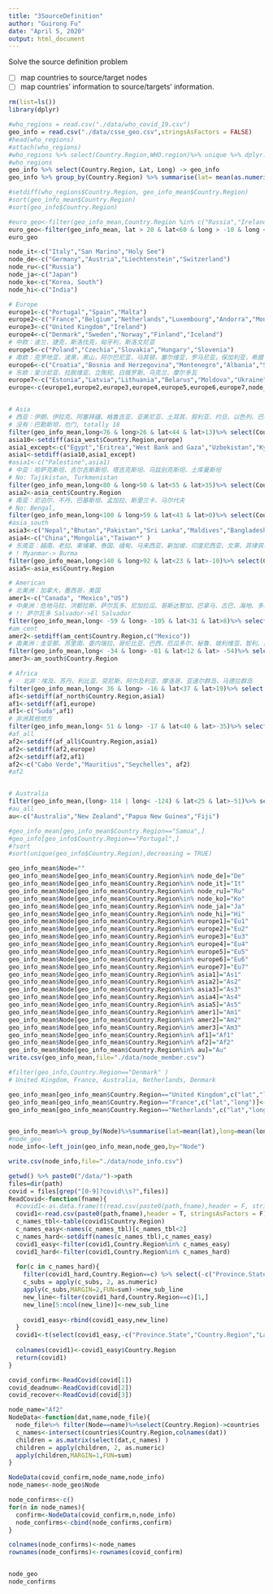 ```yaml
---
title: "3SourceDefinition"
author: "Guirong Fu"
date: "April 5, 2020"
output: html_document
---
```


Solve the source definition problem

- [ ] map countries to source/target nodes
- [ ] map countries' information to source/targets' information.

```r
rm(list=ls())
library(dplyr)
```


```r
#who_regions = read.csv("./data/who_covid_19.csv")
geo_info = read.csv("./data/csse_geo.csv",stringsAsFactors = FALSE)
#head(who_regions)
#attach(who_regions)
#who_regions %>% select(Country.Region,WHO.region)%>% unique %>% dplyr::filter(WHO.region!="")->who_regions
#who_regions
geo_info %>% select(Country.Region, Lat, Long) -> geo_info
geo_info %>% group_by(Country.Region) %>% summarise(lat= mean(as.numeric(Lat)),long = mean(as.numeric(Long)))->geo_info_mean

#setdiff(who_regions$Country.Region, geo_info_mean$Country.Region)
#sort(geo_info_mean$Country.Region)
#sort(geo_info$Country.Region)

#euro_geo<-filter(geo_info_mean,Country.Region %in% c("Russia","Ireland","Spain","Poland"))
euro_geo<-filter(geo_info_mean, lat > 20 & lat<60 & long > -10 & long < 90)
euro_geo
```

```r
node_it<-c("Italy","San Marino","Holy See")
node_de<-c("Germany","Austria","Liechtenstein","Switzerland")
node_ru<-c("Russia")
node_ja<-c("Japan")
node_ko<-c("Korea, South")
node_hi<-c("India")
```


```r

# Europe 
europe1<-c("Portugal","Spain","Malta")
europe2<-c("France","Belgium","Netherlands","Luxembourg","Andorra","Monaco")
europe3<-c("United Kingdom","Ireland")
europe4<-c("Denmark","Sweden","Norway","Finland","Iceland")
# 中欧：波兰，捷克，斯洛伐克，匈牙利，斯洛文尼亚
europe5<-c("Poland","Czechia","Slovakia","Hungary","Slovenia")
# 南欧：克罗地亚，波黑，黑山，阿尔巴尼亚，马其顿，塞尔维亚，罗马尼亚，保加利亚，希腊
europe6<-c("Croatia","Bosnia and Herzegovina","Montenegro","Albania","Serbia","Romania","Bulgaria", "Greece","Kosovo","North Macedonia")
# 东欧：爱沙尼亚、拉脱维亚、立陶宛、白俄罗斯、乌克兰、摩尔多瓦
europe7<-c("Estonia","Latvia","Lithuania","Belarus","Moldova","Ukraine")
europe<-c(europe1,europe2,europe3,europe4,europe5,europe6,europe7,node_de,node_it)


# Asia
# 西亚：伊朗、伊拉克、阿塞拜疆、格鲁吉亚、亚美尼亚、土耳其、叙利亚、约旦、以色列、巴勒斯坦、沙特阿拉伯、巴林、卡塔尔、也门、阿曼、阿拉伯联合酋长国、科威特、黎巴嫩、塞浦路斯、阿富汗
# 没有：巴勒斯坦，也门, totally 18
filter(geo_info_mean,long<76 & long>26 & lat<44 & lat>13)%>% select(Country.Region)->asia_west
asia10<-setdiff(asia_west$Country.Region,europe)
asia1_except<-c("Egypt","Eritrea","West Bank and Gaza","Uzbekistan","Kyrgyzstan","Pakistan")
asia1<-setdiff(asia10,asia1_except)
#asia1<-c("Palestine",asia1)
# 中亚：哈萨克斯坦、吉尔吉斯斯坦、塔吉克斯坦、乌兹别克斯坦、土库曼斯坦
# No: Tajikistan, Turkmenistan
filter(geo_info_mean,long<80 & long>50 & lat<55 & lat>35)%>% select(Country.Region)->asia_cent
asia2<-asia_cent$Country.Region
# 南亚：尼泊尔、不丹、巴基斯坦、孟加拉、斯里兰卡、马尔代夫
# No: Bengal,
filter(geo_info_mean,long<100 & long>59 & lat<43 & lat>0)%>% select(Country.Region)->asia_south
#asia_south
asia3<-c("Nepal","Bhutan","Pakistan","Sri Lanka","Maldives","Bangladesh")
asia4<-c("China","Mongolia","Taiwan*" )
# 东南亚：越南、老挝、柬埔寨、泰国、缅甸、马来西亚、新加坡、印度尼西亚、文莱、菲律宾、东帝汶
# ! Myanmar-> Burma 
filter(geo_info_mean,long<140 & long>92 & lat<23 & lat>-10)%>% select(Country.Region)->asia_es
asia5<-asia_es$Country.Region

# American
# 北美洲：加拿大，墨西哥，美国
amer1<-c("Canada", "Mexico","US")
# 中美洲：危地马拉、洪都拉斯、萨尔瓦多、尼加拉瓜、哥斯达黎加、巴拿马、古巴、海地、多米尼克、牙买加、特立尼达和多巴哥、巴巴多斯、格林纳达、圣卢西亚、圣文森特和格林纳丁斯、巴哈马、圣基茨和尼维斯、伯利兹
# !: 萨尔瓦多 Salvador->El Salvador
filter(geo_info_mean,long< -59 & long> -105 & lat<31 & lat>8)%>% select(Country.Region)->am_cent
#am_cent
amer2<-setdiff(am_cent$Country.Region,c("Mexico"))
# 南美洲：圭亚那、苏里南、委内瑞拉、哥伦比亚、巴西、厄瓜多尔、秘鲁、玻利维亚、智利、阿根廷、巴拉圭、乌拉圭、安提瓜、巴布达
filter(geo_info_mean,long< -34 & long> -81 & lat<12 & lat> -54)%>% select(Country.Region)->am_south
amer3<-am_south$Country.Region

# Africa
# - 北非：埃及、苏丹、利比亚、突尼斯、阿尔及利亚、摩洛哥、亚速尔群岛、马德拉群岛
filter(geo_info_mean,long< 36 & long> -16 & lat<37 & lat>19)%>% select(Country.Region)->af_north
af1<-setdiff(af_north$Country.Region,asia1)
af1<-setdiff(af1,europe)
af1<-c("Suda",af1)
# 非洲其他地方
filter(geo_info_mean,long< 51 & long> -17 & lat<40 & lat>-35)%>% select(Country.Region)->af_all
#af_all
af2<-setdiff(af_all$Country.Region,asia1)
af2<-setdiff(af2,europe)
af2<-setdiff(af2,af1)
af2<-c("Cabo Verde","Mauritius","Seychelles", af2)
#af2


# Australia
filter(geo_info_mean,(long> 114 | long< -124) & lat<25 & lat>-51)%>% select(Country.Region)->au_all
#au_all
au<-c("Australia","New Zealand","Papua New Guinea","Fiji")

#geo_info_mean[geo_info_mean$Country.Region=="Samoa",]
#geo_info[geo_info$Country.Region=="Portugal",]
#?sort
#sort(unique(geo_info$Country.Region),decreasing = TRUE)
```


```r

geo_info_mean$Node=""
geo_info_mean$Node[geo_info_mean$Country.Region%in% node_de]="De"
geo_info_mean$Node[geo_info_mean$Country.Region%in% node_it]="It"
geo_info_mean$Node[geo_info_mean$Country.Region%in% node_ru]="Ru"
geo_info_mean$Node[geo_info_mean$Country.Region%in% node_ko]="Ko"
geo_info_mean$Node[geo_info_mean$Country.Region%in% node_ja]="Ja"
geo_info_mean$Node[geo_info_mean$Country.Region%in% node_hi]="Hi"
geo_info_mean$Node[geo_info_mean$Country.Region%in% europe1]="Eu1"
geo_info_mean$Node[geo_info_mean$Country.Region%in% europe2]="Eu2"
geo_info_mean$Node[geo_info_mean$Country.Region%in% europe3]="Eu3"
geo_info_mean$Node[geo_info_mean$Country.Region%in% europe4]="Eu4"
geo_info_mean$Node[geo_info_mean$Country.Region%in% europe5]="Eu5"
geo_info_mean$Node[geo_info_mean$Country.Region%in% europe6]="Eu6"
geo_info_mean$Node[geo_info_mean$Country.Region%in% europe7]="Eu7"
geo_info_mean$Node[geo_info_mean$Country.Region%in% asia1]="As1"
geo_info_mean$Node[geo_info_mean$Country.Region%in% asia2]="As2"
geo_info_mean$Node[geo_info_mean$Country.Region%in% asia3]="As3"
geo_info_mean$Node[geo_info_mean$Country.Region%in% asia4]="As4"
geo_info_mean$Node[geo_info_mean$Country.Region%in% asia5]="As5"
geo_info_mean$Node[geo_info_mean$Country.Region%in% amer1]="Am1"
geo_info_mean$Node[geo_info_mean$Country.Region%in% amer2]="Am2"
geo_info_mean$Node[geo_info_mean$Country.Region%in% amer3]="Am3"
geo_info_mean$Node[geo_info_mean$Country.Region%in% af1]="Af1"
geo_info_mean$Node[geo_info_mean$Country.Region%in% af2]="Af2"
geo_info_mean$Node[geo_info_mean$Country.Region%in% au]="Au"
write.csv(geo_info_mean,file="./data/node_member.csv")
```

```r
#filter(geo_info,Country.Region=="Denmark" )
# United Kingdom, France, Australia, Netherlands, Denmark

geo_info_mean[geo_info_mean$Country.Region=="United Kingdom",c("lat","long")]<-c(55.3781,-3.4360)
geo_info_mean[geo_info_mean$Country.Region=="France",c("lat","long")]<-c(46.2276,2.2137)
geo_info_mean[geo_info_mean$Country.Region=="Netherlands",c("lat","long")]<-c(52.1326,5.2913)


geo_info_mean%>% group_by(Node)%>%summarise(lat=mean(lat),long=mean(long))->node_geo
#node_geo
node_info<-left_join(geo_info_mean,node_geo,by="Node")

write.csv(node_info,file="./data/node_info.csv")
```


```r

getwd() %>% paste0("/data/")->path
files=dir(path)
covid = files[grep("[0-9]?covid\\s?",files)]
ReadCovid<-function(fname){
  #covid1<-as.data.frame(t(read.csv(paste0(path,fname),header = F, stringsAsFactors = F)),stringsAsFactors = F)
  covid1<-read.csv(paste0(path,fname),header = T, stringsAsFactors = F)
  c_names_tbl<-table(covid1$Country.Region)
  c_names_easy<-names(c_names_tbl)[c_names_tbl<2]
  c_names_hard<-setdiff(names(c_names_tbl),c_names_easy)
  covid1_easy<-filter(covid1,Country.Region%in% c_names_easy)
  covid1_hard<-filter(covid1,Country.Region%in% c_names_hard)
  
  for(c in c_names_hard){
    filter(covid1_hard,Country.Region==c) %>% select(-c("Province.State","Country.Region","Lat","Long"))%>% as.matrix -> c_subs
    c_subs = apply(c_subs, 2, as.numeric)
    apply(c_subs,MARGIN=2,FUN=sum)->new_sub_line
    new_line<-filter(covid1_hard,Country.Region==c)[1,]
    new_line[5:ncol(new_line)]<-new_sub_line
    
    covid1_easy<-rbind(covid1_easy,new_line) 
  }
  covid1<-t(select(covid1_easy,-c("Province.State","Country.Region","Lat","Long")))
  
  colnames(covid1)<-covid1_easy$Country.Region
  return(covid1)
}

covid_confirm<-ReadCovid(covid[1])
covid_deadnum<-ReadCovid(covid[2])
covid_recover<-ReadCovid(covid[3])

node_name="Af2"
NodeData<-function(dat,name,node_file){
  node_file%>% filter(Node==name)%>%select(Country.Region)->countries
  c_names<-intersect(countries$Country.Region,colnames(dat))
  children = as.matrix(select(dat,c_names) )
  children = apply(children, 2, as.numeric)
  apply(children,MARGIN=1,FUN=sum)
}

NodeData(covid_confirm,node_name,node_info)
node_names<-node_geo$Node

node_confirms<-c()
for(n in node_names){
  confirm<-NodeData(covid_confirm,n,node_info)
  node_confirms<-cbind(node_confirms,confirm)
}

colnames(node_confirms)<-node_names
rownames(node_confirms)<-rownames(covid_confirm)


node_geo
node_confirms

```


